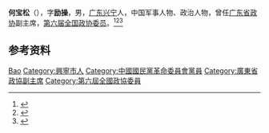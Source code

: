 '''何宝松'''（{{bd|1911年|}}），字'''励操'''，男，[[广东|广东]][[兴宁市|兴宁]]人，中国军事人物、政治人物，曾任[[广东省政协|广东省政协]]副主席，[[第六届全国政协委员|第六届全国政协委员]]。<ref>{{Cite book|title=中华人民共和国职官志|author=何虎生, 李耀东, 向常福主编|publisher=中国社会出版社|year=2003|isbn=9787800883934|location=北京|pages=}}</ref><ref>{{Cite book|title=历届全国政协委员人名辞典|author=|publisher=中国国际广播出版社|year=1996|isbn=9787507813746|location=北京|pages=286}}</ref><ref>{{cite book|title=中囯人名大辞典·当代人物卷|author=廖盖隆等编|year=1990|publisher=上海辞书出版社|location=上海|page=}}</ref>

== 参考资料 ==
{{reflist}}

{{中国人物小作品}}

{{Authority control}}
{{DEFAULTSORT:He何}}
[[Category:何姓|Bao]]
[[Category:興寧市人|Category:興寧市人]]
[[Category:中國國民黨革命委員會黨員|Category:中國國民黨革命委員會黨員]]
[[Category:廣東省政協副主席|Category:廣東省政協副主席]]
[[Category:第六屆全國政協委員|Category:第六屆全國政協委員]]